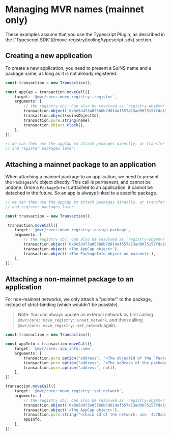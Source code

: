 
<Beta/>

# Managing MVR names (mainnet only)

<Callout type="warning">
    These examples assume that you use the Typescript Plugin, as described in the  [`Typescript SDK`](/move-registry/tooling/typescript-sdk) section.
</Callout>

## Creating a new application

To create a new application, you need to present a SuiNS name and a package name, as long as it is not 
already registered.

```typescript
const transaction = new Transaction();

const appCap = transaction.moveCall({
    target: `@mvr/core::move_registry::register`,
    arguments: [
        // the registry obj: Can also be resolved as `registry-obj@mvr` from mainnet SuiNS.
        transaction.object('0x0e5d473a055b6b7d014af557a13ad9075157fdc19b6d51562a18511afd397727'),
        transaction.object(suinsObjectId),
        transaction.pure.string(name),
        transaction.object.clock(),
    ],
});

// we can then use the appCap to attach packages directly, or transfer (e.g. to a safe address)
// and register packages later.
```

## Attaching a mainnet package to an application

When attaching a mainnet package to an application, we need to present the `PackageInfo` object directly.
This call is permanent, and cannot be undone. Once a `PackageInfo` is attached to an application, it cannot be 
detached in the future. So an app is always linked to a specific package.

```typescript
// we can then use the appCap to attach packages directly, or transfer (e.g. to a safe address)
// and register packages later.

const transaction = new Transaction();

 transaction.moveCall({
    target: `@mvr/core::move_registry::assign_package`,
    arguments: [
        // the registry obj: Can also be resolved as `registry-obj@mvr` from mainnet SuiNS.
        transaction.object(`0x0e5d473a055b6b7d014af557a13ad9075157fdc19b6d51562a18511afd397727`),
        transaction.object('<The AppCap object>'),
        transaction.object('<The PackageInfo object on mainnet>'),
    ],
});
```

## Attaching a non-mainnet package to an application

For non-mainnet networks, we only attach a "pointer" to the package, instead of strict-binding (which wouldn't be possible).

> Note: You can always update an external network by first calling `@mvr/core::move_registry::unset_network`, and then calling `@mvr/core::move_registry::set_network` again.

```typescript
const transaction = new Transaction();

const appInfo = transaction.moveCall({
    target: `@mvr/core::app_info::new`,
    arguments: [
        transaction.pure.option("address", '<The objectId of the `PackageInfo` object on the external network>'),
        transaction.pure.option("address", '<The address of the package on the external network>'),
        transaction.pure.option("address", null),
    ],
});

transaction.moveCall({
    target: `@mvr/core::move_registry::set_network`,
    arguments: [
        // the registry obj: Can also be resolved as `registry-obj@mvr` from mainnet SuiNS.
        transaction.object('0x0e5d473a055b6b7d014af557a13ad9075157fdc19b6d51562a18511afd397727'),
        transaction.object('<The AppCap object>'),
        transaction.pure.string("<chain id of the network: use `4c78adac` for testnet>"),
        appInfo,
    ],
});
```
